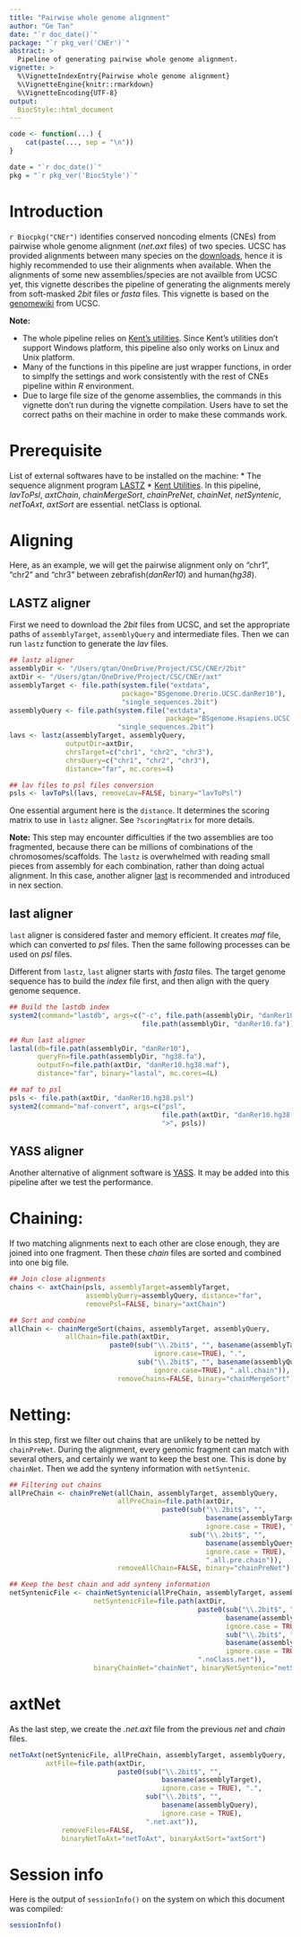 ```yaml
---
title: "Pairwise whole genome alignment"
author: "Ge Tan"
date: "`r doc_date()`"
package: "`r pkg_ver('CNEr')`"
abstract: >
  Pipeline of generating pairwise whole genome alignment.
vignette: >
  %\VignetteIndexEntry{Pairwise whole genome alignment}
  %\VignetteEngine{knitr::rmarkdown}
  %\VignetteEncoding{UTF-8}
output: 
  BiocStyle::html_document
---
```


```r
code <- function(...) {
    cat(paste(..., sep = "\n"))
}

date = "`r doc_date()`"
pkg = "`r pkg_ver('BiocStyle')`"
```

# Introduction

`r Biocpkg("CNEr")` identifies conserved noncoding elments (CNEs) from pairwise whole genome alignment (_net.axt_ files) of two species.
UCSC has provided alignments between many species on the [downloads](http://hgdownload.cse.ucsc.edu/downloads.html),
hence it is highly recommended to use their alignments when available.
When the alignments of some new assemblies/species are not availble from UCSC yet, this vignette describes the pipeline of generating the alignments merely from soft-masked _2bit_ files or _fasta_ files.
This vignette is based on the [genomewiki](http://genomewiki.ucsc.edu/index.php/Whole_genome_alignment_howto) from UCSC.

__Note:__ 
 
 * The whole pipeline relies on  [Kent's utilities](http://hgdownload.cse.ucsc.edu/admin/exe/).
Since Kent's utilities don't support Windows platform, this pipeline also only works on Linux and Unix platform.
 * Many of the functions in this pipeline are just wrapper functions, in order to simplfy the settings and work consistently with the rest of CNEs pipeline within _R_ environment.
 * Due to large file size of the genome assemblies, the commands in this vignette don't run during the vignette compilation. Users have to set the correct paths on their machine in order to make these commands work.

# Prerequisite

List of external softwares have to be installed on the machine:
 * The sequence alignment program [LASTZ](http://www.bx.psu.edu/miller_lab/dist/README.lastz-1.02.00/README.lastz-1.02.00a.html)
 * [Kent Utilities](http://hgdownload.cse.ucsc.edu/admin/jksrc.zip). In this pipeline, _lavToPsl_, _axtChain_, _chainMergeSort_, _chainPreNet_, _chainNet_, _netSyntenic_, _netToAxt_, _axtSort_ are essential. netClass is optional.

# Aligning
Here, as an example, we will get the pairwise alignment only on "chr1", "chr2" and "chr3" between zebrafish(_danRer10_) and human(_hg38_).

## LASTZ aligner
First we need to download the _2bit_ files from UCSC, and set the appropriate paths of `assemblyTarget`, `assemblyQuery` and intermediate files.
Then we can run `lastz` function to generate the _lav_ files.

```r
## lastz aligner
assemblyDir <- "/Users/gtan/OneDrive/Project/CSC/CNEr/2bit"
axtDir <- "/Users/gtan/OneDrive/Project/CSC/CNEr/axt"
assemblyTarget <- file.path(system.file("extdata",
                            package="BSgenome.Drerio.UCSC.danRer10"),
                            "single_sequences.2bit")
assemblyQuery <- file.path(system.file("extdata",
                                       package="BSgenome.Hsapiens.UCSC.hg38"),
                           "single_sequences.2bit")
lavs <- lastz(assemblyTarget, assemblyQuery, 
              outputDir=axtDir,
              chrsTarget=c("chr1", "chr2", "chr3"),
              chrsQuery=c("chr1", "chr2", "chr3"),
              distance="far", mc.cores=4)

## lav files to psl files conversion
psls <- lavToPsl(lavs, removeLav=FALSE, binary="lavToPsl")
```

One essential argument here is the `distance`. It determines the scoring matrix to use in `lastz` aligner. See `?scoringMatrix` for more details.

__Note:__
This step may encounter difficulties if the two assemblies are too fragmented, because there can be millions of combinations of the chromosomes/scaffolds. The `lastz` is overwhelmed with reading small pieces from assembly for each combination, rather than doing actual alignment.
In this case, another aligner [last](http://last.cbrc.jp/) is recommended and introduced in nex section.

## last aligner

`last` aligner is considered faster and memory efficient.
It creates _maf_ file, which can converted to _psl_ files.
Then the same following processes can be used on _psl_ files.

Different from `lastz`, `last` aligner starts with _fasta_ files.
The target genome sequence has to build the _index_ file first, and then align with the query genome sequence.

```r
## Build the lastdb index
system2(command="lastdb", args=c("-c", file.path(assemblyDir, "danRer10"),
                                 file.path(assemblyDir, "danRer10.fa")))

## Run last aligner
lastal(db=file.path(assemblyDir, "danRer10"),
       queryFn=file.path(assemblyDir, "hg38.fa"),
       outputFn=file.path(axtDir, "danRer10.hg38.maf"),
       distance="far", binary="lastal", mc.cores=4L)

## maf to psl 
psls <- file.path(axtDir, "danRer10.hg38.psl")
system2(command="maf-convert", args=c("psl", 
                                      file.path(axtDir, "danRer10.hg38.maf"),
                                      ">", psls))
```

## YASS aligner
Another alternative of alignment software is 
[YASS](http://bioinfo.lifl.fr/yass/).
It may be added into this pipeline after we test the performance.

# Chaining:
If two matching alignments next to each other are close enough, they are joined into one fragment.
Then these _chain_ files are sorted and combined into one big file.

```r
## Join close alignments
chains <- axtChain(psls, assemblyTarget=assemblyTarget,
                   assemblyQuery=assemblyQuery, distance="far",
                   removePsl=FALSE, binary="axtChain")

## Sort and combine
allChain <- chainMergeSort(chains, assemblyTarget, assemblyQuery,
              allChain=file.path(axtDir,
                         paste0(sub("\\.2bit$", "", basename(assemblyTarget),
                                    ignore.case=TRUE), ".", 
                                sub("\\.2bit$", "", basename(assemblyQuery), 
                                    ignore.case=TRUE), ".all.chain")),
                           removeChains=FALSE, binary="chainMergeSort")
```

# Netting:
In this step, first we filter out chains that are unlikely to be netted by `chainPreNet`.
During the alignment, every genomic fragment can match with several others, and certainly we want to keep the best one.
This is done by `chainNet`.
Then we add the synteny information with `netSyntenic`.

```r
## Filtering out chains
allPreChain <- chainPreNet(allChain, assemblyTarget, assemblyQuery,
                           allPreChain=file.path(axtDir,
                                      paste0(sub("\\.2bit$", "", 
                                                 basename(assemblyTarget),
                                                 ignore.case = TRUE), ".", 
                                             sub("\\.2bit$", "",
                                                 basename(assemblyQuery),
                                                 ignore.case = TRUE),
                                                 ".all.pre.chain")),
                           removeAllChain=FALSE, binary="chainPreNet")

## Keep the best chain and add synteny information
netSyntenicFile <- chainNetSyntenic(allPreChain, assemblyTarget, assemblyQuery,
                     netSyntenicFile=file.path(axtDir,
                                               paste0(sub("\\.2bit$", "",
                                                      basename(assemblyTarget),
                                                      ignore.case = TRUE), ".",
                                                      sub("\\.2bit$", "",
                                                      basename(assemblyQuery),
                                                      ignore.case = TRUE),
                                               ".noClass.net")),
                     binaryChainNet="chainNet", binaryNetSyntenic="netSyntenic")
```

# axtNet
As the last step, we create the _.net.axt_ file from the previous _net_ and _chain_ files.
```r
netToAxt(netSyntenicFile, allPreChain, assemblyTarget, assemblyQuery,
         axtFile=file.path(axtDir,
                           paste0(sub("\\.2bit$", "",
                                      basename(assemblyTarget),
                                      ignore.case = TRUE), ".",
                                  sub("\\.2bit$", "",
                                      basename(assemblyQuery),
                                      ignore.case = TRUE),
                                  ".net.axt")),
             removeFiles=FALSE,
             binaryNetToAxt="netToAxt", binaryAxtSort="axtSort")

```

# Session info

Here is the output of `sessionInfo()` on the system on which this
document was compiled:

```r
sessionInfo()
```